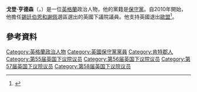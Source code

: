 '''戈登·亨德森'''（{{lang-en|Gordon Henderson}}，{{bd|1948年|1月27日}}）是一位[[英格蘭|英格蘭]]政治人物，他的黨籍是[[保守黨_(英國)|保守黨]]。自2010年開始，他擔任[[錫廷伯恩和謝佩_(英國國會選區)|錫廷伯恩和謝佩]]選區選出的英國下議院議員。他支持英國退出[[歐盟|歐盟]]<ref>{{cite web |url=http://conservativehome.blogs.com/parliament/2010/08/gordon-henderson-mp-answers-conhomes-twenty-questions-for-the-class-of-2010.html |title=Gordon Henderson MP answers ConHome's Twenty Questions for the Class of 2010 Tory MPs |publisher=Conservativehome.blogs.com |date=2010-08-09 |accessdate=2012-12-20 |archive-date=2012-11-13 |archive-url=https://web.archive.org/web/20121113231717/http://conservativehome.blogs.com/parliament/2010/08/gordon-henderson-mp-answers-conhomes-twenty-questions-for-the-class-of-2010.html |dead-url=no }}</ref>。
==參考資料==
{{Reflist}}

{{DEFAULTSORT:Henderson, Gordon}}
[[Category:英格蘭政治人物|Category:英格蘭政治人物]]
[[Category:英國保守黨黨員|Category:英國保守黨黨員]]
[[Category:肯特郡人|Category:肯特郡人]]
[[Category:第55届英国下议院议员|Category:第55届英国下议院议员]]
[[Category:第56届英国下议院议员|Category:第56届英国下议院议员]]
[[Category:第57届英国下议院议员|Category:第57届英国下议院议员]]
[[Category:第58届英国下议院议员|Category:第58届英国下议院议员]]